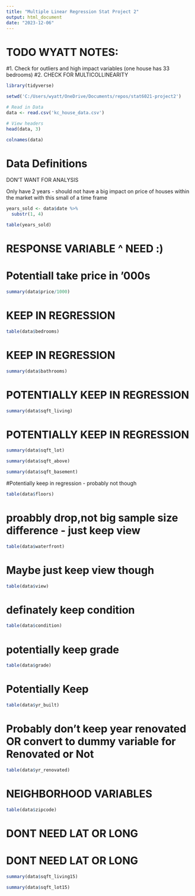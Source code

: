```yaml
---
title: "Multiple Linear Regression Stat Project 2"
output: html_document
date: "2023-12-06"
---
```

# TODO WYATT NOTES:

#1. Check for outliers and high impact variables (one house has 33 bedrooms)
#2. CHECK FOR MULTICOLLINEARITY

```r
library(tidyverse)

setwd('C:/Users/wyatt/OneDrive/Documents/repos/stat6021-project2')

# Read in Data
data <- read.csv('kc_house_data.csv')

# View headers
head(data, 3)
```

```r
colnames(data)
```
# Data Definitions
<!-- id - Unique ID for each home sold --> DON'T WANT FOR ANALYSIS

<!-- date - Date of the home sale --> Only have 2 years - should not have a big impact on price of houses within the market with this small of a time frame
```r
years_sold <- data$date %>%
  substr(1, 4)

table(years_sold)
```

<!-- price - Price of each home sold -->
# RESPONSE VARIABLE ^ NEED :)
# Potentiall take price in '000s
```r
summary(data$price/1000)
```
<!-- bedrooms - Number of bedrooms -->
# KEEP IN REGRESSION
```r
table(data$bedrooms)
```
<!-- bathrooms - Number of bathrooms, where .5 accounts for a room with a toilet but no shower -->
# KEEP IN REGRESSION
```r
summary(data$bathrooms)
```
<!-- sqft_living - Square footage of the apartments interior living space -->
# POTENTIALLY KEEP IN REGRESSION
```r
summary(data$sqft_living)
```
<!-- sqft_lot  - Square footage of the land space -->
# POTENTIALLY KEEP IN REGRESSION
```r
summary(data$sqft_lot)
```
<!-- sqft_above - The square footage of the interior housing space that is above ground level -->
```r
summary(data$sqft_above)
```
<!-- sqft_basement - The square footage of the interior housing space that is below ground level -->
```r
summary(data$sqft_basement)
```

<!-- floors - Number of floors -->
#Potentially keep in regression - probably not though
```r
table(data$floors)
```
<!-- waterfront - A dummy variable for whether the apartment was overlooking the waterfront or not -->
# proabbly drop,not big sample size difference - just keep view
```r
table(data$waterfront)
```
<!-- view - An index from 0 to 4 of how good the view of the property was -->
# Maybe just keep view though
```r
table(data$view)
```
<!-- condition - An index from 1 to 5 on the condition of the apartment, -->
# definately keep condition
```r
table(data$condition)
```
<!-- grade - An index from 1 to 13, where 1-3 falls short of building construction and design, 7 has an average level of construction and design, and 11-13 have a high quality level of construction and design. -->
# potentially keep grade
```r
table(data$grade)
```
<!-- yr_built - The year the house was initially built -->
# Potentially Keep
```r
table(data$yr_built)
```
<!-- yr_renovated - The year of the house’s last renovation -->
# Probably don't keep year renovated OR convert to dummy variable for Renovated or Not
```r
table(data$yr_renovated)
```
# NEIGHBORHOOD VARIABLES
<!-- zipcode - What zipcode area the house is in -->
```r
table(data$zipcode)
```
<!-- lat - Latitude -->
# DONT NEED LAT OR LONG
<!-- long - Longitude -->
# DONT NEED LAT OR LONG

<!-- sqft_living15 - The square footage of interior housing living space for the nearest 15 neighbors -->
```r
summary(data$sqft_living15)
```
<!-- sqft_lot15 - The square footage of the land lots of the nearest 15 neighbors -->

```r
summary(data$sqft_lot15)
```
